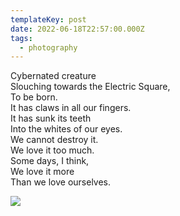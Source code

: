 ```yaml
---
templateKey: post
date: 2022-06-18T22:57:00.000Z
tags:
  - photography
---
```

Cybernated creature<br/>
Slouching towards the Electric Square,<br/>
To be born.<br/>
It has claws in all our fingers.<br/>
It has sunk its teeth<br/>
Into the whites of our eyes.<br/>
We cannot destroy it.<br/>
We love it too much.<br/>
Some days, I think,<br/>
We love it more<br/>
Than we love ourselves.

![](../../assets/photos/20220618-IMG_2228.jpg)